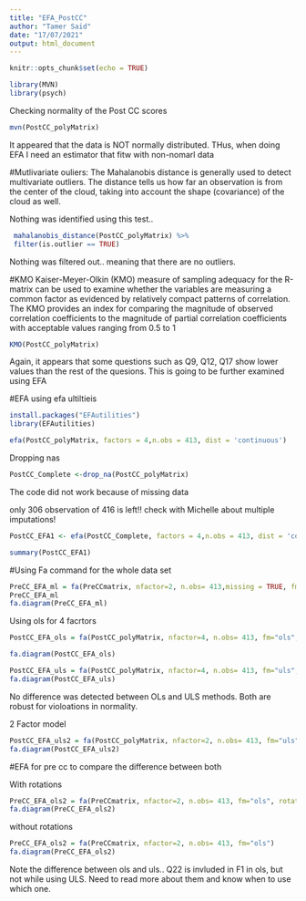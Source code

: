 ```yaml
---
title: "EFA_PostCC"
author: "Tamer Said"
date: "17/07/2021"
output: html_document
---
```


```r
knitr::opts_chunk$set(echo = TRUE)
```

```r
library(MVN)
library(psych)
```


Checking normality of the Post CC scores

```r
mvn(PostCC_polyMatrix)
```

It appeared that the data is NOT normally distributed. THus, when doing EFA I need an estimator that fitw with non-nomarl data 

#Mutlivariate ouliers: 
The Mahalanobis distance is generally used to detect multivariate outliers. The distance tells us how far an observation is from the center of the cloud, taking into account the shape (covariance) of the cloud as well.


Nothing was identified using this test..


```r
 mahalanobis_distance(PostCC_polyMatrix) %>%
 filter(is.outlier == TRUE)
```

Nothing was filtered out.. meaning that there are no outliers. 

#KMO
Kaiser-Meyer-Olkin (KMO) measure of sampling
adequacy for the R-matrix can be used to examine
whether the variables are measuring a common factor
as evidenced by relatively compact patterns of
correlation. The KMO provides an index for comparing
the magnitude of observed correlation coefficients to
the magnitude of partial correlation coefficients with
acceptable values ranging from 0.5 to 1
```r
KMO(PostCC_polyMatrix)
```
Again, it appears that some questions such as Q9, Q12, Q17 show lower values than the rest of the quesions. This is going to be further examined using EFA

#EFA using efa ultiltieis
```r
install.packages("EFAutilities") 
library(EFAutilities)
```

```r
efa(PostCC_polyMatrix, factors = 4,n.obs = 413, dist = 'continuous')
```

Dropping nas

```r
PostCC_Complete <-drop_na(PostCC_polyMatrix)
```

The code did not work because of missing data

only 306 observation of 416 is left!! check with Michelle about multiple imputations! 

```r
PostCC_EFA1 <- efa(PostCC_Complete, factors = 4,n.obs = 413, dist = 'continuous')
```

```r
summary(PostCC_EFA1)
```
#Using Fa command for the whole data set


```r
PreCC_EFA_ml = fa(PreCCmatrix, nfactor=2, n.obs= 413,missing = TRUE, fm="ml", rotate = "none")
PreCC_EFA_ml
fa.diagram(PreCC_EFA_ml)
```

Using ols for 4 facrtors


```r
PostCC_EFA_ols = fa(PostCC_polyMatrix, nfactor=4, n.obs= 413, fm="ols", rotate = "none")
```

```r
fa.diagram(PostCC_EFA_ols)
```

```r
PostCC_EFA_uls = fa(PostCC_polyMatrix, nfactor=4, n.obs= 413, fm="uls", rotate = "none")
fa.diagram(PostCC_EFA_uls)
```
No difference was detected between OLs and ULS methods. Both are robust for violoations in normality. 

2 Factor model
```r
PostCC_EFA_uls2 = fa(PostCC_polyMatrix, nfactor=2, n.obs= 413, fm="uls", rotate = "none")
fa.diagram(PostCC_EFA_uls2)
```
#EFA for pre cc to compare the difference between both


With rotations 

```r
PreCC_EFA_ols2 = fa(PreCCmatrix, nfactor=2, n.obs= 413, fm="ols", rotate = "none")
fa.diagram(PreCC_EFA_ols2)
```

without rotations


```r
PreCC_EFA_ols2 = fa(PreCCmatrix, nfactor=2, n.obs= 413, fm="ols")
fa.diagram(PreCC_EFA_ols2)
```

Note the difference between ols and uls.. Q22 is invluded in F1 in ols, but not while using ULS. Need to read more about them and know when to use which one. 


